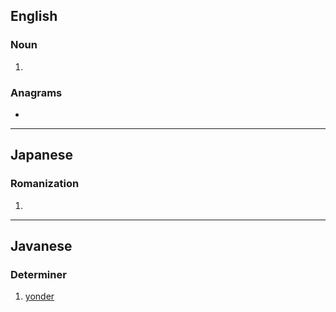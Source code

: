 {{also|käen|kän|k'än}}
==English==

===Noun===
{{en-noun}}

# {{synonym of|khene|lang=en}}

===Anagrams===
* {{anagrams|en|Kane|Kean|aken|enka|nake}}

----

==Japanese==

===Romanization===
{{ja-romaji}}

# {{ja-romanization of|かえん}}

----

==Javanese==

===Determiner===
{{head|jv|determiner}}

# {{label|jv|Cirebon}} [[yonder]]